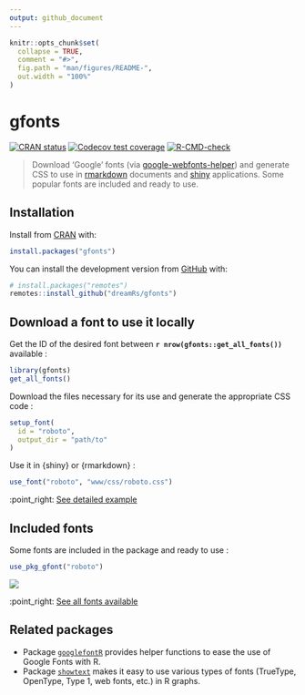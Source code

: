 ```yaml
---
output: github_document
---
```


<!-- README.md is generated from README.Rmd. Please edit that file -->

```r
knitr::opts_chunk$set(
  collapse = TRUE,
  comment = "#>",
  fig.path = "man/figures/README-",
  out.width = "100%"
)
```

# gfonts

<!-- badges: start -->
[![CRAN status](https://www.r-pkg.org/badges/version/gfonts)](https://CRAN.R-project.org/package=gfonts)
[![Codecov test coverage](https://codecov.io/gh/dreamRs/gfonts/branch/master/graph/badge.svg)](https://app.codecov.io/gh/dreamRs/gfonts?branch=master)
[![R-CMD-check](https://github.com/dreamRs/gfonts/actions/workflows/R-CMD-check.yaml/badge.svg)](https://github.com/dreamRs/gfonts/actions/workflows/R-CMD-check.yaml)
<!-- badges: end -->

> Download 'Google' fonts (via [google-webfonts-helper](https://gwfh.mranftl.com)) and generate CSS to use in [rmarkdown](https://rmarkdown.rstudio.com/) documents and [shiny](https://shiny.rstudio.com/) applications. Some popular fonts are included and ready to use.


## Installation

Install from [CRAN](https://CRAN.R-project.org/package=gfonts) with:

```r
install.packages("gfonts")
```


You can install the development version from [GitHub](https://github.com/dreamRs/gfonts) with:

```r
# install.packages("remotes")
remotes::install_github("dreamRs/gfonts")
```


## Download a font to use it locally

Get the ID of the desired font between **`r nrow(gfonts::get_all_fonts())`** available : 

```r
library(gfonts)
get_all_fonts()
```

Download the files necessary for its use and generate the appropriate CSS code :

```r
setup_font(
  id = "roboto",
  output_dir = "path/to"
)
```


Use it in {shiny} or {rmarkdown} :

```r
use_font("roboto", "www/css/roboto.css")
```

:point_right: [See detailed example](https://dreamrs.github.io/gfonts/articles/gfonts.html)




## Included fonts

Some fonts are included in the package and ready to use :

```r
use_pkg_gfont("roboto")
```

![](man/figures/included-fonts.png)


:point_right: [See all fonts available](https://dreamrs.github.io/gfonts/articles/articles/included-fonts.html)




## Related packages

* Package [`googlefontR`](https://github.com/timelyportfolio/googlefontR) provides helper functions to ease the use of Google Fonts with R.
* Package [`showtext`](https://github.com/yixuan/showtext) makes it easy to use various types of fonts (TrueType, OpenType, Type 1, web fonts, etc.) in R graphs.


